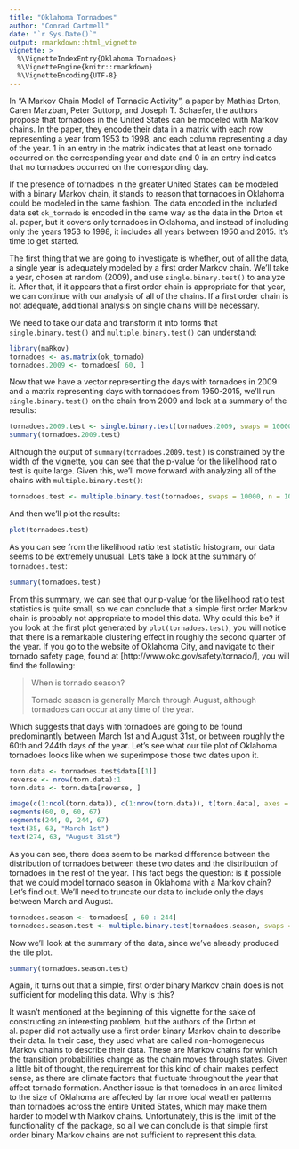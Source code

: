 ```yaml
---
title: "Oklahoma Tornadoes"
author: "Conrad Cartmell"
date: "`r Sys.Date()`"
output: rmarkdown::html_vignette
vignette: >
  %\VignetteIndexEntry{Oklahoma Tornadoes}
  %\VignetteEngine{knitr::rmarkdown}
  %\VignetteEncoding{UTF-8}
---
```

In "A Markov Chain Model of Tornadic Activity", a paper by Mathias Drton, Caren Marzban, Peter Guttorp, and Joseph T. Schaefer, the authors propose that tornadoes in the United States can be modeled with Markov chains. In the paper, they encode their data in a matrix with each row representing a year from 1953 to 1998, and each column representing a day of the year. 1 in an entry in the matrix indicates that at least one tornado occurred on the corresponding year and date and 0 in an entry indicates that no tornadoes occurred on the corresponding day.

If the presence of tornadoes in the greater United States can be modeled with a binary Markov chain, it stands to reason that tornadoes in Oklahoma could be modeled in the same fashion. The data encoded in the included data set `ok_tornado` is encoded in the same way as the data in the Drton et al. paper, but it covers only tornadoes in Oklahoma, and instead of including only the years 1953 to 1998, it includes all years between 1950 and 2015. It's time to get started.

The first thing that we are going to investigate is whether, out of all the data, a single year is adequately modeled by a first order Markov chain. We'll take a year, chosen at random (2009), and use `single.binary.test()` to analyze it. After that, if it appears that a first order chain is appropriate for that year, we can continue with our analysis of all of the chains. If a first order chain is not adequate, additional analysis on single chains will be necessary.

We need to take our data and transform it into forms that `single.binary.test()` and `multiple.binary.test()` can understand:

```r
library(maRkov)
tornadoes <- as.matrix(ok_tornado)
tornadoes.2009 <- tornadoes[ 60, ]
```

Now that we have a vector representing the days with tornadoes in 2009 and a matrix representing days with tornadoes from 1950-2015, we'll run `single.binary.test()` on the chain from 2009 and look at a summary of the results:

```r
tornadoes.2009.test <- single.binary.test(tornadoes.2009, swaps = 10000, n = 10000)
summary(tornadoes.2009.test)
```

Although the output of `summary(tornadoes.2009.test)` is constrained by the width of the vignette, you can see that the p-value for the likelihood ratio test is quite large. Given this, we'll move forward with analyzing all of the chains with `multiple.binary.test()`:

```r
tornadoes.test <- multiple.binary.test(tornadoes, swaps = 10000, n = 10000)
```

And then we'll plot the results:

```r
plot(tornadoes.test)
```

As you can see from the likelihood ratio test statistic histogram, our data seems to be extremely unusual. Let's take a look at the summary of `tornadoes.test`:

```r
summary(tornadoes.test)
```

From this summary, we can see that our p-value for the likelihood ratio test statistics is quite small, so we can conclude that a simple first order Markov chain is probably not appropriate to model this data. Why could this be? if you look at the first plot generated by `plot(tornadoes.test)`, you will notice that there is a remarkable clustering effect in roughly the second quarter of the year. If you go to the website of Oklahoma City, and navigate to their tornado safety page, found at [http://www.okc.gov/safety/tornado/], you will find the following:

>When is tornado season?
>
>Tornado season is generally March through August, although tornadoes can occur at any time of the year.

Which suggests that days with tornadoes are going to be found predominantly between March 1st and August 31st, or between roughly the 60th and 244th days of the year. Let's see what our tile plot of Oklahoma tornadoes looks like when we superimpose those two dates upon it.

```r
torn.data <- tornadoes.test$data[[1]]
reverse <- nrow(torn.data):1
torn.data <- torn.data[reverse, ]

image(c(1:ncol(torn.data)), c(1:nrow(torn.data)), t(torn.data), axes = FALSE, ylab = " ", xlab = "Visual representation of the actual Markov Chain.", col = c("aquamarine3", "chocolate1"))
segments(60, 0, 60, 67)
segments(244, 0, 244, 67)
text(35, 63, "March 1st")
text(274, 63, "August 31st")
```

As you can see, there does seem to be marked difference between the distribution of tornadoes between these two dates and the distribution of tornadoes in the rest of the year. This fact begs the question: is it possible that we could model tornado season in Oklahoma with a Markov chain? Let's find out. We'll need to truncate our data to include only the days between March and August.

```r
tornadoes.season <- tornadoes[ , 60 : 244]
tornadoes.season.test <- multiple.binary.test(tornadoes.season, swaps = 10000, n = 10000)
```

Now we'll look at the summary of the data, since we've already produced the tile plot.

```r
summary(tornadoes.season.test)
```

Again, it turns out that a simple, first order binary Markov chain does is not sufficient for modeling this data. Why is this?

It wasn't mentioned at the beginning of this vignette for the sake of constructing an interesting problem, but the authors of the Drton et al. paper did not actually use a first order binary Markov chain to describe their data. In their case, they used what are called non-homogeneous Markov chains to describe their data. These are Markov chains for which the transition probabilities change as the chain moves through states. Given a little bit of thought, the requirement for this kind of chain makes perfect sense, as there are climate factors that fluctuate throughout the year that affect tornado formation. Another issue is that tornadoes in an area limited to the size of Oklahoma are affected by far more local weather patterns than tornadoes across the entire United States, which may make them harder to model with Markov chains. Unfortunately, this is the limit of the functionality of the package, so all we can conclude is that simple first order binary Markov chains are not sufficient to represent this data.
























